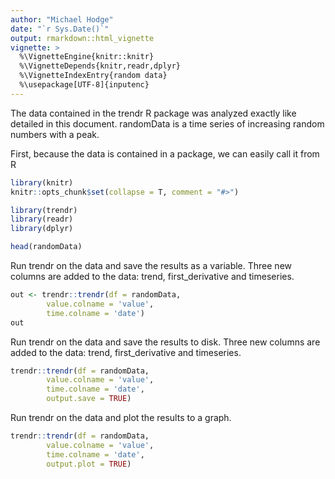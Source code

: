 ```yaml
---
author: "Michael Hodge"
date: "`r Sys.Date()`"
output: rmarkdown::html_vignette
vignette: >
  %\VignetteEngine{knitr::knitr}
  %\VignetteDepends{knitr,readr,dplyr}
  %\VignetteIndexEntry{random data}
  %\usepackage[UTF-8]{inputenc}
---
```


The data contained in the trendr R package was analyzed exactly like detailed in this document. randomData is a time series of increasing random numbers with a peak.

First, because the data is contained in a package, we can easily call it from R


```r
library(knitr)
knitr::opts_chunk$set(collapse = T, comment = "#>")

library(trendr)
library(readr)
library(dplyr)

head(randomData)
```

Run trendr on the data and save the results as a variable. Three new columns are added to the data: trend, first_derivative and timeseries.

```r
out <- trendr::trendr(df = randomData,
        value.colname = 'value',
        time.colname = 'date')
out
```

Run trendr on the data and save the results to disk. Three new columns are added to the data: trend, first_derivative and timeseries.

```r
trendr::trendr(df = randomData,
        value.colname = 'value',
        time.colname = 'date',
        output.save = TRUE)
```

Run trendr on the data and plot the results to a graph.

```r
trendr::trendr(df = randomData,
        value.colname = 'value',
        time.colname = 'date',
        output.plot = TRUE)
```
